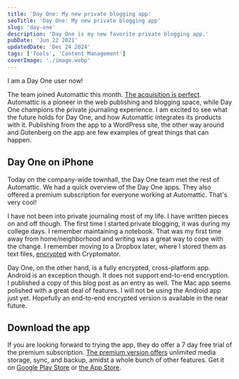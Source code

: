 ```yaml
---
title: 'Day One: My new private blogging app'
seoTitle: 'Day One: My new private blogging app'
slug: 'day-one'
description: 'Day One is my new favorite private blogging app.'
pubDate: 'Jun 22 2021'
updatedDate: 'Dec 24 2024'
tags: ['Tools', 'Content Management']
coverImage: './image.webp'
---
```


I am a Day One user now!

The team joined Automattic this month. [The acquisition is perfect](https://dayoneapp.com/blog/day-one-at-automattic). Automattic is a pioneer in the web publishing and blogging space, while Day One champions the private journaling experience. I am excited to see what the future holds for Day One, and how Automattic integrates its products with it. Publishing from the app to a WordPress site, the other way around and Gutenberg on the app are few examples of great things that can happen.

## Day One on iPhone

Today on the company-wide townhall, the Day One team met the rest of Automattic. We had a quick overview of the Day One apps. They also offered a premium subscription for everyone working at Automattic. That's very cool!

I have not been into private journaling most of my life. I have written pieces on and off though. The first time I started private blogging, it was during my college days. I remember maintaining a notebook. That was my first time away from home/neighborhood and writing was a great way to cope with the change. I remember moving to a Dropbox later, where I stored them as text files, [encrypted](https://www.arun.blog/tags/encrypted-email/) with Cryptomator.

Day One, on the other hand, is a fully encrypted, cross-platform app. Android is an exception though. It does not support end-to-end encryption. I published a copy of this blog post as an entry as well. The Mac app seems polished with a great deal of features. I will not be using the Android app just yet. Hopefully an end-to-end encrypted version is available in the near future.

## Download the app

If you are looking forward to trying the app, they do offer a 7 day free trial of the premium subscription. [The premium version offers](https://dayoneapp.com/pricing/) unlimited media storage, sync, and backup, amidst a whole bunch of other features. Get it on [Google Play Store](https://play.google.com/store/apps/details?id=com.dayoneapp.dayone) or [the App Store](https://apps.apple.com/us/app/day-one/id1055511498).

